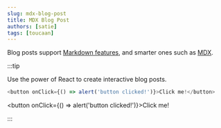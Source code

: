 ```yaml
---
slug: mdx-blog-post
title: MDX Blog Post
authors: [satie]
tags: [toucaan]
---
```


Blog posts support [Markdown features](https://toucaan.com/docs/markdown-features), and smarter ones such as [MDX](https://mdxjs.com/).

:::tip

Use the power of React to create interactive blog posts.

```js
<button onClick={() => alert('button clicked!')}>Click me!</button>
```

<button onClick={() => alert('button clicked!')}>Click me!</button>

:::
